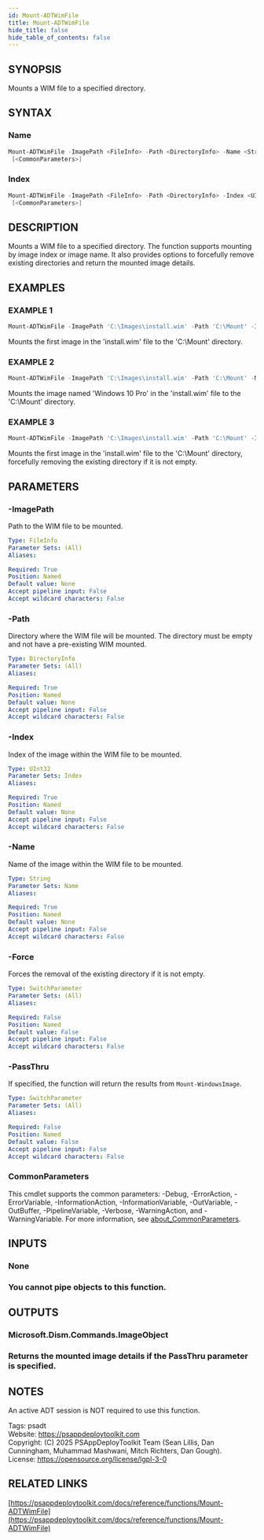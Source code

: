 ```yaml
---
id: Mount-ADTWimFile
title: Mount-ADTWimFile
hide_title: false
hide_table_of_contents: false
---
```


## SYNOPSIS

Mounts a WIM file to a specified directory.

## SYNTAX

### Name

```powershell
Mount-ADTWimFile -ImagePath <FileInfo> -Path <DirectoryInfo> -Name <String> [-Force] [-PassThru]
 [<CommonParameters>]
```

### Index

```powershell
Mount-ADTWimFile -ImagePath <FileInfo> -Path <DirectoryInfo> -Index <UInt32> [-Force] [-PassThru]
 [<CommonParameters>]
```

## DESCRIPTION

Mounts a WIM file to a specified directory.
The function supports mounting by image index or image name.
It also provides options to forcefully remove existing directories and return the mounted image details.

## EXAMPLES

### EXAMPLE 1

```powershell
Mount-ADTWimFile -ImagePath 'C:\Images\install.wim' -Path 'C:\Mount' -Index 1
```

Mounts the first image in the 'install.wim' file to the 'C:\Mount' directory.

### EXAMPLE 2

```powershell
Mount-ADTWimFile -ImagePath 'C:\Images\install.wim' -Path 'C:\Mount' -Name 'Windows 10 Pro'
```

Mounts the image named 'Windows 10 Pro' in the 'install.wim' file to the 'C:\Mount' directory.

### EXAMPLE 3

```powershell
Mount-ADTWimFile -ImagePath 'C:\Images\install.wim' -Path 'C:\Mount' -Index 1 -Force
```

Mounts the first image in the 'install.wim' file to the 'C:\Mount' directory, forcefully removing the existing directory if it is not empty.

## PARAMETERS

### -ImagePath

Path to the WIM file to be mounted.

```yaml
Type: FileInfo
Parameter Sets: (All)
Aliases:

Required: True
Position: Named
Default value: None
Accept pipeline input: False
Accept wildcard characters: False
```

### -Path

Directory where the WIM file will be mounted.
The directory must be empty and not have a pre-existing WIM mounted.

```yaml
Type: DirectoryInfo
Parameter Sets: (All)
Aliases:

Required: True
Position: Named
Default value: None
Accept pipeline input: False
Accept wildcard characters: False
```

### -Index

Index of the image within the WIM file to be mounted.

```yaml
Type: UInt32
Parameter Sets: Index
Aliases:

Required: True
Position: Named
Default value: None
Accept pipeline input: False
Accept wildcard characters: False
```

### -Name

Name of the image within the WIM file to be mounted.

```yaml
Type: String
Parameter Sets: Name
Aliases:

Required: True
Position: Named
Default value: None
Accept pipeline input: False
Accept wildcard characters: False
```

### -Force

Forces the removal of the existing directory if it is not empty.

```yaml
Type: SwitchParameter
Parameter Sets: (All)
Aliases:

Required: False
Position: Named
Default value: False
Accept pipeline input: False
Accept wildcard characters: False
```

### -PassThru

If specified, the function will return the results from `Mount-WindowsImage`.

```yaml
Type: SwitchParameter
Parameter Sets: (All)
Aliases:

Required: False
Position: Named
Default value: False
Accept pipeline input: False
Accept wildcard characters: False
```

### CommonParameters

This cmdlet supports the common parameters: -Debug, -ErrorAction, -ErrorVariable, -InformationAction, -InformationVariable, -OutVariable, -OutBuffer, -PipelineVariable, -Verbose, -WarningAction, and -WarningVariable. For more information, see [about_CommonParameters](http://go.microsoft.com/fwlink/?LinkID=113216).

## INPUTS

### None

### You cannot pipe objects to this function.
## OUTPUTS

### Microsoft.Dism.Commands.ImageObject

### Returns the mounted image details if the PassThru parameter is specified.
## NOTES
An active ADT session is NOT required to use this function.

Tags: psadt<br />
Website: https://psappdeploytoolkit.com<br />
Copyright: (C) 2025 PSAppDeployToolkit Team (Sean Lillis, Dan Cunningham, Muhammad Mashwani, Mitch Richters, Dan Gough).<br />
License: https://opensource.org/license/lgpl-3-0

## RELATED LINKS

[https://psappdeploytoolkit.com/docs/reference/functions/Mount-ADTWimFile](https://psappdeploytoolkit.com/docs/reference/functions/Mount-ADTWimFile)
